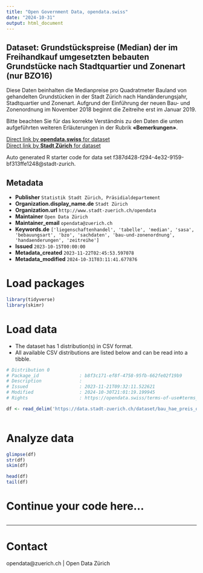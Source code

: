 ```yaml
---
title: "Open Government Data, opendata.swiss"
date: "2024-10-31"
output: html_document
---
```


## Dataset: Grundstückspreise (Median) der im Freihandkauf umgesetzten bebauten Grundstücke nach Stadtquartier und Zonenart (nur BZO16)


Diese Daten beinhalten die Medianpreise pro Quadratmeter Bauland von gehandelten Grundstücken in der Stadt Zürich nach Handänderungsjahr, Stadtquartier und Zonenart. Aufgrund der Einführung der neuen Bau- und Zonenordnung im November 2018 beginnt die Zeitreihe erst im Januar 2019.

Bitte beachten Sie für das korrekte Verständnis zu den Daten die unten aufgeführten weiteren Erläuterungen in der Rubrik **«Bemerkungen»**.



[Direct link by **opendata.swiss** for dataset](https://opendata.swiss/de/dataset/grundstuckspreise-median-der-im-freihandkauf-umgesetzten-bebauten-grundstucke-nach-stadtqu-2019)<br>
[Direct link by **Stadt Zürich** for dataset](https://data.stadt-zuerich.ch/dataset/bau_hae_preis_quartier_zonenart_bzo16_seit2019_od5147)

Auto generated R starter code for data set f387d428-f294-4e32-9159-bf313ffe1248@stadt-zurich.

## Metadata

- **Publisher** `Statistik Stadt Zürich, Präsidialdepartement`
- **Organization.display_name.de** `Stadt Zürich`
- **Organization.url** `http://www.stadt-zuerich.ch/opendata`
- **Maintainer** `Open Data Zürich`
- **Maintainer_email** `opendata@zuerich.ch`
- **Keywords.de** `['liegenschaftenhandel', 'tabelle', 'median', 'sasa', 'bebauungsart', 'bzo', 'sachdaten', 'bau-und-zonenordnung', 'handaenderungen', 'zeitreihe']`
- **Issued** `2023-10-15T00:00:00`
- **Metadata_created** `2023-11-22T02:45:53.597078`
- **Metadata_modified** `2024-10-31T03:11:41.677876`


# Load packages

```r

library(tidyverse)
library(skimr)

```

# Load data

-   The dataset has 1 distribution(s) in CSV format.
-   All available CSV distributions are listed below and can be read into a tibble.

```r

# Distribution 0
# Package_id               : b8f3c171-ef8f-4758-95fb-662fe02f19b9
# Description              : 
# Issued                   : 2023-11-21T09:32:11.522621
# Modified                 : 2024-10-30T21:01:19.199945
# Rights                   : https://opendata.swiss/terms-of-use#terms_open

df <- read_delim('https://data.stadt-zuerich.ch/dataset/bau_hae_preis_quartier_zonenart_bzo16_seit2019_od5147/download/BAU514OD5147.csv')



```

# Analyze data

```r

glimpse(df)
str(df)
skim(df)

head(df)
tail(df)

```

# Continue your code here...

```r

```

------------------------------------------------------------------------

# Contact

opendata@zuerich.ch | Open Data Zürich
